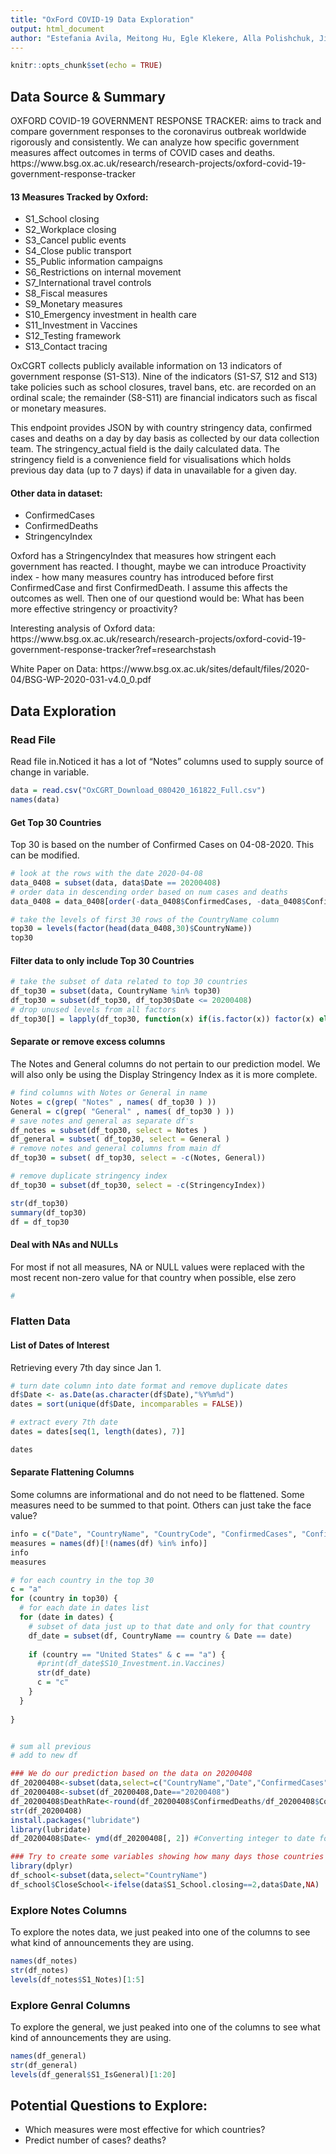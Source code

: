 ```yaml
---
title: "OxFord COVID-19 Data Exploration"
output: html_document
author: "Estefania Avila, Meitong Hu, Egle Klekere, Alla Polishchuk, Jingjing Zhang"
---
```


```r
knitr::opts_chunk$set(echo = TRUE)
```

## Data Source & Summary

OXFORD COVID-19 GOVERNMENT RESPONSE TRACKER: aims to track and compare government responses to the coronavirus outbreak worldwide rigorously and consistently. We can analyze how specific government measures affect outcomes in terms of COVID cases and deaths.
https://www.bsg.ox.ac.uk/research/research-projects/oxford-covid-19-government-response-tracker

#### 13 Measures Tracked by Oxford:

* S1_School closing
* S2_Workplace closing
* S3_Cancel public events
* S4_Close public transport
* S5_Public information campaigns
* S6_Restrictions on internal movement
* S7_International travel controls
* S8_Fiscal measures
* S9_Monetary measures
* S10_Emergency investment in health care
* S11_Investment in Vaccines
* S12_Testing framework
* S13_Contact tracing

OxCGRT collects publicly available information on 13 indicators of government response (S1-S13). Nine of the indicators (S1-S7, S12 and S13) take policies such as school closures, travel bans, etc. are recorded on an ordinal scale; the remainder (S8-S11) are financial indicators such as fiscal or monetary measures.

This endpoint provides JSON by with country stringency data, confirmed cases and deaths on a day by day basis as collected by our data collection team. The stringency_actual field is the daily calculated data. The stringency field is a convenience field for visualisations which holds previous day data (up to 7 days) if data in unavailable for a given day.

#### Other data in dataset:

* ConfirmedCases
* ConfirmedDeaths
* StringencyIndex

Oxford has a StringencyIndex that measures how stringent each government has reacted. I thought, maybe we can introduce Proactivity index - how many measures country has introduced before first ConfirmedCase and first ConfirmedDeath. I assume this affects the outcomes as well. Then one of our questiond would be: What has been more effective stringency or proactivity?

Interesting analysis of Oxford data:
https://www.bsg.ox.ac.uk/research/research-projects/oxford-covid-19-government-response-tracker?ref=researchstash

White Paper on Data:
https://www.bsg.ox.ac.uk/sites/default/files/2020-04/BSG-WP-2020-031-v4.0_0.pdf



## Data Exploration
### Read File
Read file in.Noticed it has a lot of "Notes" columns used to supply source of change in variable.

```r
data = read.csv("OxCGRT_Download_080420_161822_Full.csv")
names(data)
```



#### Get Top 30 Countries
Top 30 is based on the number of Confirmed Cases on 04-08-2020. This can be modified.
```r
# look at the rows with the date 2020-04-08
data_0408 = subset(data, data$Date == 20200408)
# order data in descending order based on num cases and deaths
data_0408 = data_0408[order(-data_0408$ConfirmedCases, -data_0408$ConfirmedDeaths),]

# take the levels of first 30 rows of the CountryName column
top30 = levels(factor(head(data_0408,30)$CountryName))
top30
```

#### Filter data to only include Top 30 Countries
```r
# take the subset of data related to top 30 countries
df_top30 = subset(data, CountryName %in% top30)
df_top30 = subset(df_top30, df_top30$Date <= 20200408)
# drop unused levels from all factors
df_top30[] = lapply(df_top30, function(x) if(is.factor(x)) factor(x) else x)
```

#### Separate or remove excess columns
The Notes and General columns do not pertain to our prediction model. We will also only be using the Display Stringency Index as it is more complete.
```r
# find columns with Notes or General in name
Notes = c(grep( "Notes" , names( df_top30 ) ))
General = c(grep( "General" , names( df_top30 ) ))
# save notes and general as separate df's
df_notes = subset(df_top30, select = Notes )
df_general = subset( df_top30, select = General )
# remove notes and general columns from main df
df_top30 = subset( df_top30, select = -c(Notes, General))

# remove duplicate stringency index
df_top30 = subset(df_top30, select = -c(StringencyIndex))

str(df_top30)
summary(df_top30)
df = df_top30
```

#### Deal with NAs and NULLs
For most if not all measures, NA or NULL values were replaced with the most recent non-zero value for that country when possible, else zero
```r
#
```

### Flatten Data
#### List of Dates  of Interest
Retrieving every 7th day since Jan 1.
```r
# turn date column into date format and remove duplicate dates
df$Date <- as.Date(as.character(df$Date),"%Y%m%d")
dates = sort(unique(df$Date, incomparables = FALSE))

# extract every 7th date
dates = dates[seq(1, length(dates), 7)]

dates
```
#### Separate Flattening Columns
Some columns are informational and do not need to be flattened. Some measures need to be summed to that point. Others can just take the face value?
```r
info = c("Date", "CountryName", "CountryCode", "ConfirmedCases", "ConfirmedDeaths") #, "StringencyIndexForDisplay", "X")
measures = names(df)[!(names(df) %in% info)]
info
measures
```

```r
# for each country in the top 30
c = "a"
for (country in top30) {
  # for each date in dates list
  for (date in dates) {
    # subset of data just up to that date and only for that country
    df_date = subset(df, CountryName == country & Date == date)
    
    if (country == "United States" & c == "a") {
      #print(df_date$S10_Investment.in.Vaccines)
      str(df_date)
      c = "c"
    }
  }
  
}


# sum all previous
# add to new df
```

```r

### We do our prediction based on the data on 20200408
df_20200408<-subset(data,select=c("CountryName","Date","ConfirmedCases","ConfirmedDeaths"))
df_20200408<-subset(df_20200408,Date=="20200408")
df_20200408$DeathRate<-round(df_20200408$ConfirmedDeaths/df_20200408$ConfirmedCases,3)
str(df_20200408)
install.packages("lubridate")
library(lubridate)
df_20200408$Date<- ymd(df_20200408[, 2]) #Converting integer to date formate

### Try to create some variables showing how many days those countries have closed schools, governments and workplace. TBC.
library(dplyr)
df_school<-subset(data,select="CountryName")
df_school$CloseSchool<-ifelse(data$S1_School.closing==2,data$Date,NA)


```



### Explore Notes Columns
To explore the notes data, we just peaked into one of the columns to see what kind of announcements they are using.
```r
names(df_notes)
str(df_notes)
levels(df_notes$S1_Notes)[1:5]
```

### Explore Genral Columns
To explore the general, we just peaked into one of the columns to see what kind of announcements they are using.
```r
names(df_general)
str(df_general)
levels(df_general$S1_IsGeneral)[1:20]
```

## Potential Questions to Explore:

* Which measures were most effective for which countries?
* Predict number of cases? deaths? 